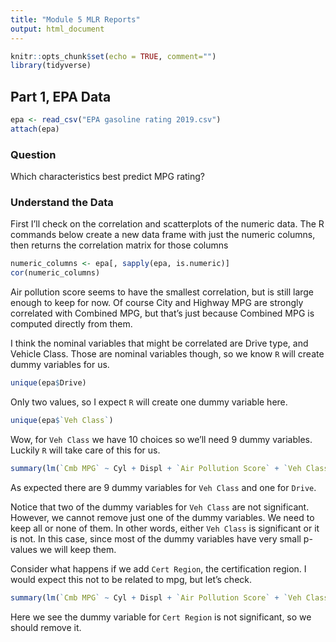 ```yaml
---
title: "Module 5 MLR Reports"
output: html_document
---
```


```r
knitr::opts_chunk$set(echo = TRUE, comment="")
library(tidyverse)
```


## Part 1, EPA Data
```r
epa <- read_csv("EPA gasoline rating 2019.csv")
attach(epa)
```

### Question
Which characteristics best predict MPG rating?

### Understand the Data

First I'll check on the correlation and scatterplots of the numeric data.  The R commands below create a new data frame with just the numeric columns, then returns the correlation matrix for those columns

```r
numeric_columns <- epa[, sapply(epa, is.numeric)]
cor(numeric_columns)
```

Air pollution score seems to have the smallest correlation, but is still large enough to keep for now.  Of course City and Highway MPG are strongly correlated with Combined MPG, but that's just because Combined MPG is computed directly from them.

I think the nominal variables that might be correlated are Drive type, and Vehicle Class.  Those are nominal variables though, so we know `R` will create dummy variables for us.

```r
unique(epa$Drive)
```

Only two values, so I expect `R` will create one dummy variable here.

```r
unique(epa$`Veh Class`)
```

Wow, for `Veh Class` we have 10 choices so we'll need 9 dummy variables.  Luckily `R` will take care of this for us.

```r
summary(lm(`Cmb MPG` ~ Cyl + Displ + `Air Pollution Score` + `Veh Class` + Drive))
```

As expected there are 9 dummy variables for `Veh Class` and one for `Drive`.

Notice that two of the dummy variables for `Veh Class` are not significant. However, we cannot remove just one of the dummy variables.  We need to keep all or none of them. In other words, either `Veh Class` is significant or it is not. In this case, since most of the dummy variables have very small p-values we will keep them.

Consider what happens if we add `Cert Region`, the certification region. I would expect this not to be related to mpg, but let's check.
```r
summary(lm(`Cmb MPG` ~ Cyl + Displ + `Air Pollution Score` + `Veh Class` + Drive + `Cert Region`))
```

Here we see the dummy variable for `Cert Region` is not significant, so we should remove it.
